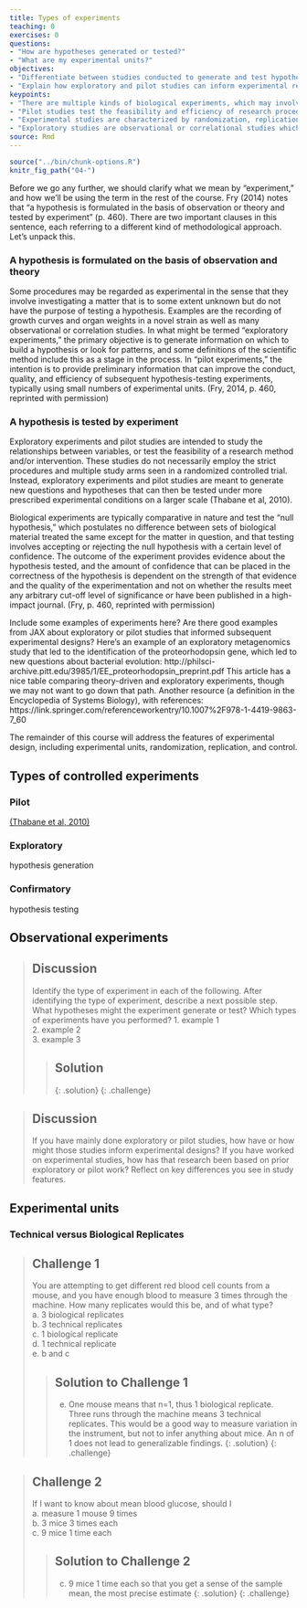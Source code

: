 ```yaml
---
title: Types of experiments
teaching: 0
exercises: 0
questions:
- "How are hypotheses generated or tested?"
- "What are my experimental units?"
objectives:
- "Differentiate between studies conducted to generate and test hypotheses"
- "Explain how exploratory and pilot studies can inform experimental research"
keypoints:
- "There are multiple kinds of biological experiments, which may involve generating hypotheses, testing the feasibility of research procedures, and testing hypotheses."
- "Pilot studies test the feasibility and efficiency of research procedures on a small scale, with few animals."
- "Experimental studies are characterized by randomization, replication, and control."
- "Exploratory studies are observational or correlational studies which identify patterns that inform hypotheses."
source: Rmd
---
```


```r
source("../bin/chunk-options.R")
knitr_fig_path("04-")
```
 
Before we go any further, we should clarify what we mean by “experiment,” and how we’ll be using the term in the rest of the course. Fry (2014) notes that “a hypothesis is formulated in the basis of observation or theory and tested by experiment” (p. 460). There are two important clauses in this sentence, each referring to a different kind of methodological approach. Let’s unpack this.

### A hypothesis is formulated on the basis of observation and theory 

Some procedures may be regarded as experimental in the sense that they involve investigating a matter that is to some extent unknown but do not have the purpose of testing a hypothesis. Examples are the recording of growth curves and organ weights in a novel strain as well as many observational or correlation studies. In what might be termed “exploratory experiments,” the primary objective is to generate information on which to build a hypothesis or look for patterns, and some definitions of the scientific method include this as a stage in the process. In “pilot experiments,” the intention is to provide preliminary information that can improve the conduct, quality, and efficiency of subsequent hypothesis-testing experiments, typically using small numbers of experimental units. (Fry, 2014, p. 460, reprinted with permission)

### A hypothesis is tested by experiment

Exploratory experiments and pilot studies are intended to study the relationships between variables, or test the feasibility of a research method and/or intervention. These studies do not necessarily employ the strict procedures and multiple study arms seen in a randomized controlled trial. Instead, exploratory experiments and pilot studies are meant to generate new questions and hypotheses that can then be tested under more prescribed experimental conditions on a larger scale (Thabane et al, 2010).

Biological experiments are typically comparative in nature and test the “null hypothesis,” which postulates no difference between sets of biological material treated the same except for the matter in question, and that testing involves accepting or rejecting the null hypothesis with a certain level of confidence. 
The outcome of the experiment provides evidence about the hypothesis tested, and the amount of confidence that can be placed in the correctness of the hypothesis is dependent on the strength of that evidence and the quality of the experimentation and not on whether the results meet any arbitrary cut-off level of significance or have been published in a high-impact journal. (Fry, p. 460, reprinted with permission)

Include some examples of experiments here? Are there good examples from JAX about exploratory or pilot studies that informed subsequent experimental designs?
Here’s an example of an exploratory metagenomics study that led to the identification of the proteorhodopsin gene, which led to new questions about bacterial evolution: http://philsci-archive.pitt.edu/3985/1/EE_proteorhodopsin_preprint.pdf  This article has a nice table comparing theory-driven and exploratory experiments, though we may not want to go down that path.
Another resource (a definition in the Encyclopedia of Systems Biology), with references: https://link.springer.com/referenceworkentry/10.1007%2F978-1-4419-9863-7_60

The remainder of this course will address the features of experimental design, including experimental units, randomization, replication, and control.

## Types of controlled experiments
 
### Pilot
[(Thabane et al, 2010)](https://bmcmedresmethodol.biomedcentral.com/articles/10.1186/1471-2288-10-1)

### Exploratory
 hypothesis generation 

### Confirmatory
 hypothesis testing
 
## Observational experiments

> ## Discussion
> Identify the type of experiment in each of the following.
> After identifying the type of experiment, describe a next possible step. 
> What hypotheses might the experiment generate or test?
> Which types of experiments have you performed?
1. example 1  
2. example 2  
3. example 3  
>
> > ## Solution 
> {: .solution}
{: .challenge}

> ## Discussion
> If you have mainly done exploratory or pilot studies, how have or how might those studies inform experimental designs? 
> If you have worked on experimental studies, how has that research been based on prior exploratory or pilot work?
> Reflect on key differences you see in study features.

## Experimental units

### Technical versus Biological Replicates


> ## Challenge 1
> You are attempting to get different red blood cell counts from a mouse, and you have enough blood   to measure 3 times through the machine. How many   replicates would this be, and of what type?  
a. 3 biological replicates  
b. 3 technical replicates  
c. 1 biological replicate  
d. 1 technical replicate  
e. b and c
>
> > ## Solution to Challenge 1
> > e. One mouse means that n=1, thus 1 biological replicate. Three runs through the machine means 3 technical replicates. This would be a good way to measure variation in the instrument, but not to infer anything about mice. An n of 1 does not lead to generalizable findings. 
> {: .solution}
{: .challenge}

> ## Challenge 2
> If I want to know about mean blood glucose, should I     
> a. measure 1 mouse 9 times  
> b. 3 mice 3 times each  
> c. 9 mice 1 time each  
>
> > 
> > ## Solution to Challenge 2
> > c. 9 mice 1 time each so that you get a sense of the sample mean, the most precise estimate
> {: .solution}
{: .challenge}

